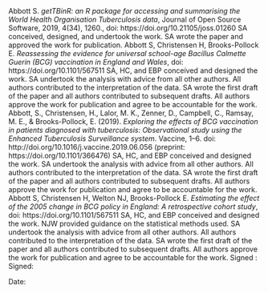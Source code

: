 

Abbott S. *getTBinR: an R package for accessing and summarising the World Health Organisation Tuberculosis data*,
Journal of Open Source Software, 2019, 4(34), 1260., doi: https://doi.org/10.21105/joss.01260 \par

SA conceived, designed, and undertook the work. SA wrote the paper and approved the work for publication. \par

Abbott S, Christensen H, Brooks-Pollock E. *Reassessing the evidence for universal school-age Bacillus Calmette Guerin (BCG) vaccination in England and Wales*, doi: https://doi.org/10.1101/567511 \par

SA, HC, and EBP conceived and designed the work. SA undertook the analysis with advice from all other authors. All authors contributed to the interpretation of the data. SA wrote the first draft of the paper and all authors contributed to subsequent drafts. All authors approve the work for publication and agree to be accountable for the work. \par

Abbott, S., Christensen, H., Lalor, M. K., Zenner, D., Campbell, C., Ramsay, M. E., & Brooks-Pollock, E. (2019). *Exploring the effects of BCG vaccination in patients diagnosed with tuberculosis: Observational study using the Enhanced Tuberculosis Surveillance system*. Vaccine, 1–6. doi: http://doi.org/10.1016/j.vaccine.2019.06.056 (preprint: https://doi.org/10.1101/366476) \par

SA, HC, and EBP conceived and designed the work. SA undertook the analysis with advice from all other authors. All authors contributed to the interpretation of the data. SA wrote the first draft of the paper and all authors contributed to subsequent drafts. All authors approve the work for publication and agree to be accountable for the work. \par

Abbott S, Christensen H, Welton NJ, Brooks-Pollock E. *Estimating the effect of the 2005 change in BCG policy in England: A retrospective cohort study*, doi: https://doi.org/10.1101/567511 \par

SA, HC, and EBP conceived and designed the work. NJW provided guidance on the statistical methods used. SA undertook the analysis with advice from all other authors. All authors contributed to the interpretation of the data. SA wrote the first draft of the paper and all authors contributed to subsequent drafts. All authors approve the work for publication and agree to be accountable for the work. \par


Signed :  \par


Signed: \par


Date: 